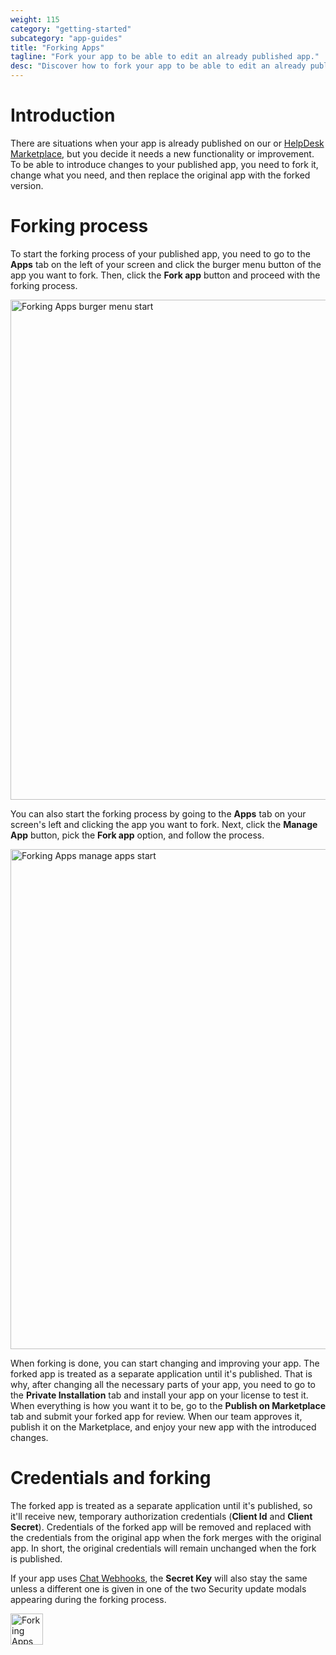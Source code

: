 ```yaml
---
weight: 115
category: "getting-started"
subcategory: "app-guides"
title: "Forking Apps"
tagline: "Fork your app to be able to edit an already published app."
desc: "Discover how to fork your app to be able to edit an already published app."
---
```


# Introduction

There are situations when your app is already published on our <Placeholder id="LIVECHAT_MARKETPLACE_URL"/> or <a href="https://www.helpdesk.com/marketplace/" target="_blank">HelpDesk Marketplace</a>, but you decide it needs a new functionality or improvement. To be able to introduce changes to your published app, you need to fork it, change what you need, and then replace the original app with the forked version. 

# Forking process

To start the forking process of your published app, you need to go to the **Apps** tab on the left of your screen and click the burger menu button of the app you want to fork. Then, click the **Fork app** button and proceed with the forking process.

<img
  alt="Forking Apps burger menu start"
  src="/images/getting-started/app-guides/forking-apps/livechat-forking-apps-burger-menu.png"
  width="1400px"
  height="800px"
/>

You can also start the forking process by going to the **Apps** tab on your screen's left and clicking the app you want to fork. Next, click the **Manage App** button, pick the **Fork app** option, and follow the process.

<img
  alt="Forking Apps manage apps start"
  src="/images/getting-started/app-guides/forking-apps/livechat-forking-apps-manage-apps.png"
  width="1400px"
  height="800px"
/>

When forking is done, you can start changing and improving your app. The forked app is treated as a separate application until it's published. That is why, after changing all the necessary parts of your app, you need to go to the **Private Installation** tab and install your app on your license to test it. When everything is how you want it to be, go to the **Publish on Marketplace** tab and submit your forked app for review. When our team approves it, publish it on the Marketplace, and enjoy your new app with the introduced changes.

# Credentials and forking

The forked app is treated as a separate application until it's published, so it'll receive new, temporary authorization credentials (**Client Id** and **Client Secret**). Credentials of the forked app will be removed and replaced with the credentials from the original app when the fork merges with the original app. In short, the original credentials will remain unchanged when the fork is published.

If your app uses <a href="https://platform.text.com/docs/getting-started/app-guides/chat-webhooks" target="_blank">Chat Webhooks</a>, the **Secret Key** will also stay the same unless a different one is given in one of the two Security update modals appearing during the forking process.

<div style={{maxWidth: '350px'}}>
  <img src="/images/getting-started/app-guides/forking-apps/livechat-forking-apps-modal.png" alt="Forking Apps security modal" width="52px" height="50px"/>
</div>
